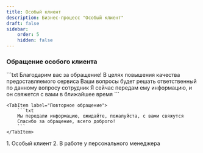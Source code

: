 ```yaml
---
title: Особый клиент
description: Бизнес-процесс "Особый клиент"
draft: false
sidebar:
    order: 5
    hidden: false
---
```



<LinkCard title="Регламент" href="https://clever.ertelecom.ru/content/space/4/article/2457"
                    description="Открыть регламент в базе знаний" target="_blank"/>

### Обращение особого клиента

<Tabs>
    <TabItem label="Первое обращение">
        ```txt
        Благодарим вас за обращение!
        В целях повышения качества предоставляемого сервиса Ваши вопросы будет решать ответственный по данному вопросу
        сотрудник
        Я сейчас передам ему информацию, и он свяжется с вами в ближайшее время
        ```
    </TabItem>

    <TabItem label="Повторное обращение">
        ```txt
        Мы передали информацию, ожидайте, пожалуйста, с вами свяжутся
        Спасибо за обращение, всего доброго!
        ```
    </TabItem>
</Tabs>

<Steps>
    1. Особый клиент
    2. В работе у персонального менеджера
</Steps>
